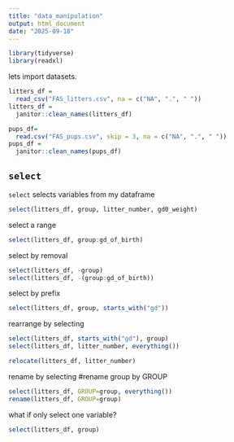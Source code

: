 ```yaml
---
title: "data_manipulation"
output: html_document
date: "2025-09-18"
---
```


```r
library(tidyverse)
library(readxl)
```

lets import datasets.

```r
litters_df = 
  read_csv("FAS_litters.csv", na = c("NA", ".", " "))
litters_df = 
  janitor::clean_names(litters_df)

pups_df=
  read.csv("FAS_pups.csv", skip = 3, na = c("NA", ".", " "))
pups_df = 
  janitor::clean_names(pups_df)
```


## `select`
`select` selects variables from my dataframe

```r
select(litters_df, group, litter_number, gd0_weight)
```

select a range

```r
select(litters_df, group:gd_of_birth)
```

select by removal
```r
select(litters_df, -group)
select(litters_df, -(group:gd_of_birth))
```

select by prefix

```r
select(litters_df, group, starts_with("gd"))
```

rearrange by selecting
```r
select(litters_df, starts_with("gd"), group)
select(litters_df, litter_number, everything())

relocate(litters_df, litter_number)
```

rename by selecting #rename group by GROUP
```r
select(litters_df, GROUP=group, everything())
rename(litters_df, GROUP=group)
```

what if only select one variable?

```r
select(litters_df, group)
```
